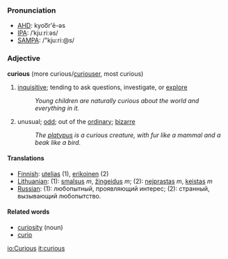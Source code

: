 ===Pronunciation===
*[[w:AHD|AHD]]: kyoo͞r'ē-əs
*[[w:IPA|IPA]]: /ˈkjuːriːəs/
*[[w:SAMPA|SAMPA]]: /"kju:ri:@s/

===Adjective===
'''curious''' (more curious/[[curiouser]], most curious)

#[[inquisitive]]; tending to ask questions, investigate, or [[explore]]
#:''Young children are naturally curious about the world and everything in it.''
#unusual; [[odd]]; out of the [[ordinary]]; [[bizarre]]
#:''The [[platypus]] is a curious creature, with fur like a mammal and a beak like a bird.''

====Translations====
*[[Finnish]]: [[utelias]] (1), [[erikoinen]] (2)
*[[Lithuanian]]: (1): [[smalsus]] ''m'', [[žingeidus]] ''m''; (2): [[neįprastas]] ''m'', [[keistas]] ''m''
*[[Russian]]: (1): любопытный, проявляющий интерес; (2): странный, вызывающий любопытство.

====Related words====
*[[curiosity]] (noun)
*[[curio]]

[[io:Curious]]
[[it:curious]]